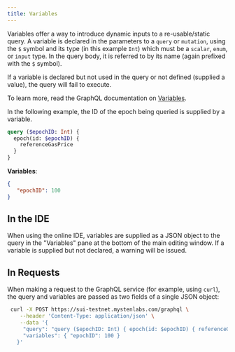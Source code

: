 ```yaml
---
title: Variables
---
```



Variables offer a way to introduce dynamic inputs to a re-usable/static query. A variable is declared in the parameters to a `query` or `mutation`, using the `$` symbol and its type (in this example `Int`) which must be a `scalar`, `enum`, or `input` type. In the query body, it is referred to by its name (again prefixed with the `$` symbol).

If a variable is declared but not used in the query or not defined (supplied a value), the query will fail to execute.

To learn more, read the GraphQL documentation on [Variables](https://graphql.org/learn/queries/#variables).

In the following example, the ID of the epoch being queried is supplied by a variable.

```graphql
query ($epochID: Int) {
  epoch(id: $epochID) {
    referenceGasPrice
  }
}
```

**Variables**:
```json
{
   "epochID": 100
}
```

## In the IDE

When using the online IDE, variables are supplied as a JSON object to the query in the "Variables" pane at the bottom of the main editing window. If a variable is supplied but not declared, a warning will be issued.

## In Requests

When making a request to the GraphQL service (for example, using `curl`), the query and variables are passed as two fields of a single JSON object:

```bash
 curl -X POST https://sui-testnet.mystenlabs.com/graphql \
    --header 'Content-Type: application/json' \
    --data '{
     "query": "query ($epochID: Int) { epoch(id: $epochID) { referenceGasPrice } }",
     "variables": { "epochID": 100 }
   }'
```
